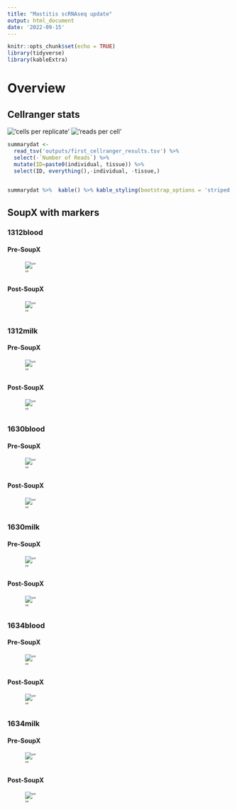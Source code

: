```yaml
---
title: "Mastitis scRNAseq update"
output: html_document
date: '2022-09-15'
---
```


```r
knitr::opts_chunk$set(echo = TRUE)
library(tidyverse)
library(kableExtra)

```

# Overview {.tabset}


## Cellranger stats  
  
!['cells per replicate'](outputs/Estimated_cells.jpeg)
!['reads per cell'](outputs/Estimated_reads_per_cell.jpeg)  




```r
summarydat <- 
  read_tsv('outputs/first_cellranger_results.tsv') %>% 
  select(-`Number of Reads`) %>% 
  mutate(ID=paste0(individual, tissue)) %>% 
  select(ID, everything(),-individual, -tissue,)
  

summarydat %>%  kable() %>% kable_styling(bootstrap_options = 'striped', font_size = 10)
```

  
## SoupX with markers {.tabset}  
  
### 1312blood  
  
#### Pre-SoupX  
  
![''](SoupX/1312blood_pre_soupX.jpeg)  
  
#### Post-SoupX  
  
![''](SoupX/1312blood_post_soupX.jpeg)    
  
  
### 1312milk  
  
#### Pre-SoupX  
  
![''](SoupX/1312milk_pre_soupX.jpeg)  
  
#### Post-SoupX  
  
![''](SoupX/1312milk_post_soupX.jpeg)    
  
### 1630blood  
  
#### Pre-SoupX  
  
![''](SoupX/1630blood_pre_soupX.jpeg)  
  
#### Post-SoupX  
  
![''](SoupX/1630blood_post_soupX.jpeg)  

### 1630milk  
  
#### Pre-SoupX  
  
![''](SoupX/1630milk_pre_soupX.jpeg)  
  
#### Post-SoupX  
  
![''](SoupX/1630milk_post_soupX.jpeg)  
  
### 1634blood  
  
#### Pre-SoupX  
  
![''](SoupX/1634blood_pre_soupX.jpeg)  
  
#### Post-SoupX  
  
![''](SoupX/1634blood_post_soupX.jpeg)  
  

  
### 1634milk  
  
#### Pre-SoupX  
  
![''](SoupX/1634milk_pre_soupX.jpeg)  
  
#### Post-SoupX  
  
![''](SoupX/1634milk_post_soupX.jpeg)  
  



